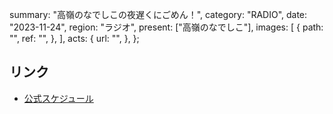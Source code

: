   summary: "高嶺のなでしこの夜遅くにごめん！",
  category: "RADIO",
  date: "2023-11-24",
  region: "ラジオ",
  present: ["高嶺のなでしこ"],
  images: [
    {
      path: "",
      ref: "",
    },
  ],
  acts: {
    url: "",
  },
};

## リンク

- [公式スケジュール](https://takanenonadeshiko.jp/?p=1009)
